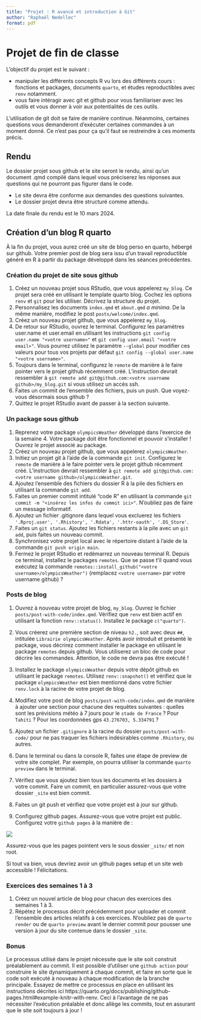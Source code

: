 ```yaml
---
title: "Projet : R avancé et introduction à Git"
author: "Raphaël Nedellec"
format: pdf
---
```


# Projet de fin de classe

L'objectif du projet est le suivant :

- manipuler les différents concepts R vu lors des différents cours : fonctions et packages, documents `quarto`, et études reproductibles avec `renv` notamment.
- vous faire intéragir avec git et github pour vous familiariser avec les outils et vous donner à voir aux potentialités de ces outils.

L'utilisation de git doit se faire de manière continue. Néanmoins, certaines questions vous demanderont d'exécuter certaines commandes à un moment donné. Ce n'est pas pour ça qu'il faut se restreindre à ces moments précis.

## Rendu

Le dossier projet sous github et le site seront le rendu, ainsi qu'un document .qmd compilé dans lequel vous préciserez les réponses aux questions qui ne pourront pas figurer dans le code. 

- Le site devra être conforme aux demandes des questions suivantes.
- Le dossier projet devra être structuré comme attendu.

La date finale du rendu est le 10 mars 2024.

## Création d'un blog R quarto

À la fin du projet, vous aurez créé un site de blog perso en quarto, hébergé sur github. Votre premier post de blog sera issu d'un travail reproductible généré en R à partir du package développé dans les séances précédentes.

### Création du projet de site sous github

1. Créez un nouveau projet sous RStudio, que vous appelerez `my_blog`. Ce projet sera créé en utilisant le template quarto blog. Cochez les options `renv` et `git` pour les utiliser. Décrivez la structure du projet.
2. Personnalisez les documents `index.qmd` et `about.qmd` *a minima*. De la même manière, modifiez le post `posts/welcome/index.qmd`.
3. Créez un nouveau projet github, que vous appelerez `my_blog`. 
4. De retour sur RStudio, ouvrez le terminal. Configurez les paramètres user.name et user.email en utilisant les instructions `git config user.name "<votre username>"` et `git config user.email "<votre email>"`. Vous pourrez utilisez le paramètre `--global` pour modifier ces valeurs pour tous vos projets par défaut `git config --global user.name "<votre username>"`.
5. Toujours dans le terminal, configurez le `remote` de manière à le faire pointer vers le projet github récemment créé. L'instruction devrait ressembler à `git remote add git@github.com:<votre username github>/my_blog.git` si vous utilisez un accès ssh.
6. Faites un commit de l'ensemble des fichiers, puis un push. Que voyez-vous désormais sous github ?
7. Quittez le projet RStudio avant de passer à la section suivante.

### Un package sous github

1. Reprenez votre package `olympicsWeather` développé dans l'exercice de la semaine 4. Votre package doit être fonctionnel et pouvoir s'installer ! Ouvrez le projet associé au package.
2. Créez un nouveau projet github, que vous appelerez `olympicsWeather`. 
3. Initiez un projet git à l'aide de la commande `git init`. Configurez le `remote` de manière à le faire pointer vers le projet github récemment créé. L'instruction devrait ressembler à `git remote add git@github.com:<votre username github>/olympicsWeather.git`.
4. Ajoutez l'ensemble des fichiers du dossier R à la pile des fichiers en utilisant la commande `git add`.
5. Faites un premier commit intitulé "code R" en utilisant la commande `git commit -m "<insérez les infos du commit ici>"`. N'oubliez pas de faire un message informatif.
6. Ajoutez un fichier .gitignore dans lequel vous excluerez les fichiers `'.Rproj.user', '.Rhistory', '.Rdata', '.httr-oauth', '.DS_Store'`.
7. Faites un `git status`. Ajoutez les fichiers restants à la pile avec un `git add`, puis faites un nouveau commit.
8. Synchronisez votre projet local avec le répertoire distant à l'aide de la commande `git push origin main`.
9. Fermez le projet RStudio et redémarrez un nouveau terminal R. Depuis ce terminal, installez le packages `remotes`. Que se passe t'il quand vous exécutez la commande `remotes::install_github("<votre username>/olympicsWeather")` (remplacez `<votre username>` par votre username github) ?

### Posts de blog

1. Ouvrez à nouveau votre projet de blog, `my_blog`. Ouvrez le fichier `posts/post-with-code/index.qmd`. Vérifiez que `renv` est bien actif en utilisant la fonction `renv::status()`. Installez le package `c("quarto")`.
2. Vous créerez une première section de niveau `h2.`, soit avec deux `##`, intitulée `Librairie olympicsWeather`. Après avoir introduit et présenté le package, vous décrirez comment installer le package en utilisant le package `remotes` depuis github. Vous utiliserez un bloc de code pour décrire les commandes. Attention, le code ne devra pas être exécuté !
3. Installez le package `olympicsWeather` depuis votre dépôt github en utilisant le package `remotes`. Utilisez `renv::snapshot()` et vérifiez que le package `olympicsWeather` est bien mentionné dans votre fichier `renv.lock` à la racine de votre projet de blog.

4. Modifiez votre post de blog `posts/post-with-code/index.qmd` de manière à ajouter une section pour chacune des requêtes suivantes : quelles sont les prévisions météo à 7 jours pour le `stade de France` ? Pour `Tahiti` ? Pour les coordonnées gps `43.276703, 5.334791` ?
5. Ajoutez un fichier `.gitignore` à la racine du dossier `posts/post-with-code/` pour ne pas traquer les fichiers indésirables comme `.Rhistory`, ou autres.
6. Dans le terminal ou dans la console R, faites une étape de preview de votre site complet. Par exemple, on pourra utiliser la commande `quarto preview` dans le terminal.
7. Vérifiez que vous ajoutez bien tous les documents et les dossiers à votre commit. Faire un commit, en particulier assurez-vous que votre dossier `_site` est bien commit.
8. Faites un git push et vérifiez que votre projet est à jour sur github.
9. Configurez github pages. Assurez-vous que votre projet est public. Configurez votre `github pages` à la manière de :

![](images/githubpages.png)

Assurez-vous que les pages pointent vers le sous dossier `_site/` et non root.


Si tout va bien, vous devriez avoir un github pages setup et un site web accessible ! Félicitations.

### Exercices des semaines 1 à 3

1. Créez un nouvel article de blog pour chacun des exercices des semaines 1 à 3.
2. Répétez le processus décrit précédemment pour uploader et commit l'ensemble des articles relatifs à ces exercices. N'oubliez pas de `quarto render` ou de `quarto preview` avant le dernier commit pour pousser une version à jour du site contenue dans le dossier `_site`.

### Bonus

Le processus utilisé dans le projet nécessite que le site soit construit préalablement au commit. Il est possible d'utiliser une `github action` pour construire le site dynamiquement à chaque commit, et faire en sorte que le code soit exécuté à nouveau à chaque modification de la branche principale. Essayez de mettre ce processus en place en utilisant les instructions décrites ici https://quarto.org/docs/publishing/github-pages.html#example-knitr-with-renv. Ceci à l'avantage de ne pas nécessiter l'exécution préalable et donc allège les commits, tout en assurant que le site soit toujours à jour !